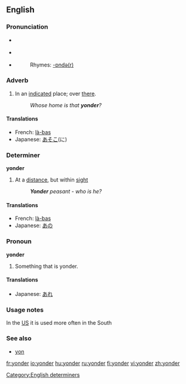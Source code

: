 {{was wotd|2006|December|2}}
==English==

===Pronunciation===
*{{italbrac|[[RP]]}} {{IPA|/ˈjɒndə(r)/}}
*{{italbrac|US}} {{IPA|/ˈjɑːndə(r)/}}
*{{audio|en-us-yonder.ogg|Audio (US)}}
*:Rhymes: [[Rhymes:English:-ɒndə(r)|-ɒndə(r)]]

===Adverb===
{{en-adv|-}}

# In an [[indicate]]d place; over [[there]].
#: ''Whose home is that '''yonder'''?''

====Translations====
{{top}}
*French: [[là-bas]]
*Japanese: [[あそこ]](に)
{{mid}}
{{bottom}}

===Determiner===
'''yonder'''

# At a [[distance]], but within [[sight]]
#:'' '''Yonder''' peasant - who is he?''

====Translations====
{{top}}
*French: [[là-bas]]
*Japanese: [[あの]]
{{mid}}
{{bottom}}

===Pronoun===
'''yonder'''

# Something that is yonder.

====Translations====
{{top}}
*Japanese: [[あれ]]
{{mid}}
{{bottom}}

===Usage notes===
In the [[US]] it is used more often in the South

===See also===
*[[yon]]

[[Category:English determiners]]

[[fr:yonder]]
[[io:yonder]]
[[hu:yonder]]
[[ru:yonder]]
[[fi:yonder]]
[[vi:yonder]]
[[zh:yonder]]